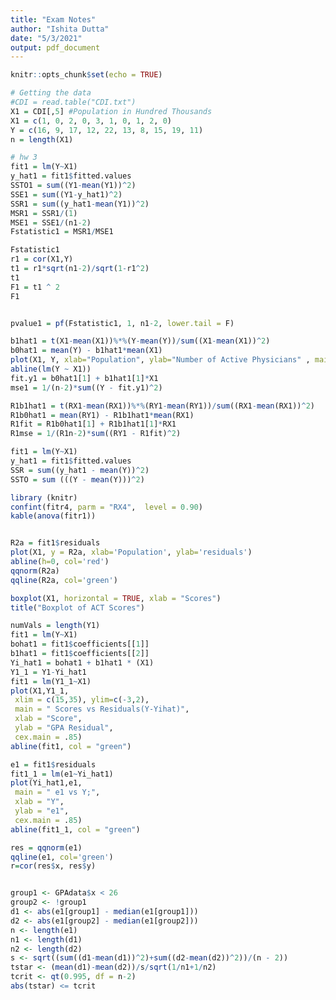 ```yaml
---
title: "Exam Notes"
author: "Ishita Dutta"
date: "5/3/2021"
output: pdf_document
---
```


```r
knitr::opts_chunk$set(echo = TRUE)
```

```r
# Getting the data
#CDI = read.table("CDI.txt")
X1 = CDI[,5] #Population in Hundred Thousands
X1 = c(1, 0, 2, 0, 3, 1, 0, 1, 2, 0)
Y = c(16, 9, 17, 12, 22, 13, 8, 15, 19, 11)
n = length(X1)

# hw 3
fit1 = lm(Y~X1)
y_hat1 = fit1$fitted.values
SSTO1 = sum((Y1-mean(Y1))^2)
SSE1 = sum((Y1-y_hat1)^2)
SSR1 = sum((y_hat1-mean(Y1))^2)
MSR1 = SSR1/(1)
MSE1 = SSE1/(n1-2)
Fstatistic1 = MSR1/MSE1

Fstatistic1
r1 = cor(X1,Y)
t1 = r1*sqrt(n1-2)/sqrt(1-r1^2)
t1
F1 = t1 ^ 2
F1


pvalue1 = pf(Fstatistic1, 1, n1-2, lower.tail = F)

b1hat1 = t(X1-mean(X1))%*%(Y-mean(Y))/sum((X1-mean(X1))^2)
b0hat1 = mean(Y) - b1hat1*mean(X1)
plot(X1, Y, xlab="Population", ylab="Number of Active Physicians" , main = "Population vs\nNumber of Physicians")
abline(lm(Y ~ X1))
fit.y1 = b0hat1[1] + b1hat1[1]*X1
mse1 = 1/(n-2)*sum((Y - fit.y1)^2)

R1b1hat1 = t(RX1-mean(RX1))%*%(RY1-mean(RY1))/sum((RX1-mean(RX1))^2)
R1b0hat1 = mean(RY1) - R1b1hat1*mean(RX1)
R1fit = R1b0hat1[1] + R1b1hat1[1]*RX1
R1mse = 1/(R1n-2)*sum((RY1 - R1fit)^2)

fit1 = lm(Y~X1)
y_hat1 = fit1$fitted.values
SSR = sum((y_hat1 - mean(Y))^2)
SSTO = sum (((Y - mean(Y)))^2)

library (knitr)
confint(fitr4, parm = "RX4",  level = 0.90)
kable(anova(fitr1))


R2a = fit1$residuals
plot(X1, y = R2a, xlab='Population', ylab='residuals')
abline(h=0, col='red')
qqnorm(R2a)
qqline(R2a, col='green')

boxplot(X1, horizontal = TRUE, xlab = "Scores")
title("Boxplot of ACT Scores")

numVals = length(Y1)
fit1 = lm(Y~X1)
bohat1 = fit1$coefficients[[1]]
b1hat1 = fit1$coefficients[[2]]
Yi_hat1 = bohat1 + b1hat1 * (X1)
Y1_1 = Y1-Yi_hat1
fit1 = lm(Y1_1~X1)
plot(X1,Y1_1,
 xlim = c(15,35), ylim=c(-3,2),
 main = " Scores vs Residuals(Y-Yihat)",
 xlab = "Score",
 ylab = "GPA Residual",
 cex.main = .85)
abline(fit1, col = "green")

e1 = fit1$residuals
fit1_1 = lm(e1~Yi_hat1)
plot(Yi_hat1,e1,
 main = " e1 vs Y;",
 xlab = "Y",
 ylab = "e1",
 cex.main = .85)
abline(fit1_1, col = "green")

res = qqnorm(e1)
qqline(e1, col='green')
r=cor(res$x, res$y)


group1 <- GPAdata$x < 26
group2 <- !group1
d1 <- abs(e1[group1] - median(e1[group1]))
d2 <- abs(e1[group2] - median(e1[group2]))
n <- length(e1)
n1 <- length(d1)
n2 <- length(d2)
s <- sqrt((sum((d1-mean(d1))^2)+sum((d2-mean(d2))^2))/(n - 2))
tstar <- (mean(d1)-mean(d2))/s/sqrt(1/n1+1/n2)
tcrit <- qt(0.995, df = n-2)
abs(tstar) <= tcrit

```